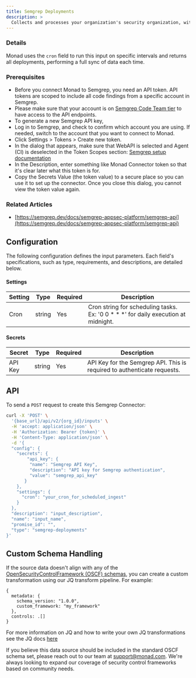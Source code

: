 ```yaml
---
title: Semgrep Deployments
description: >
  Collects and processes your organization's security organization, with multiple projects, policies, and integrations. 
---
```


### Details
Monad uses the `cron` field to run this input on specific intervals and returns all deployments, performing a full sync of data each time.
### Prerequisites
- Before you connect Monad to Semgrep, you need an API token. API tokens are scoped to include all code findings from a specific account in Semgrep.
- Please make sure that your account is on [Semgrep Code Team tier](https://semgrep.dev/docs/usage-and-billing#integrations-and-notifications) to have access to the API endpoints.
- To generate a new Semgrep API key,
- Log in to Semgrep, and check to confirm which account you are using. If needed, switch to the account that you want to connect to Monad.
- Click Settings > Tokens > Create new token.
- In the dialog that appears, make sure that WebAPI is selected and Agent (CI) is deselected in the Token Scopes section: [Semgrep setup documentation](https://semgrep.dev/api/v1/docs/#section/Authentication)
- In the Description, enter something like Monad Connector token so that it's clear later what this token is for.
- Copy the Secrets Value (the token value) to a secure place so you can use it to set up the connector. Once you close this dialog, you cannot view the token value again. 
### Related Articles
- [https://semgrep.dev/docs/semgrep-appsec-platform/semgrep-api](https://semgrep.dev/docs/semgrep-appsec-platform/semgrep-api)


## Configuration
The following configuration defines the input parameters. Each field's specifications, such as type, requirements, and descriptions, are detailed below.

#### Settings

| Setting | Type | Required | Description |
|---------|------|----------|-------------|
| Cron | string | Yes | Cron string for scheduling tasks. Ex: '0 0 * * *' for daily execution at midnight. |

#### Secrets

| Secret | Type | Required | Description |
|---------|------|----------|-------------|
| API Key | string | Yes | API Key for the Semgrep API. This is required to authenticate requests. |


## API

To send a `POST` request to create this Semgrep Connector:

```bash
curl -X 'POST' \
  '{base_url}/api/v2/{org_id}/inputs' \
  -H 'accept: application/json' \
  -H 'Authorization: Bearer {token}' \
  -H 'Content-Type: application/json' \
  -d '{
  "config": {
    "secrets": {
        "api_key": {
         "name": "Semgrep API Key",
         "description": "API key for Semgrep authentication",
         "value": "semgrep_api_key"
       }
    },
    "settings": {
      "cron": "your_cron_for_scheduled_ingest"
    }
  },
  "description": "input_description",
  "name": "input_name",
  "promise_id": "",
  "type": "semgrep-deployments"
}'
```

## Custom Schema Handling

If the source data doesn't align with any of the [OpenSecurityControlFramework (OSCF) schemas](https://github.com/ocsf), you can create a custom transformation using our JQ transform pipeline. For example:

```jq
{
  metadata: {
    schema_version: "1.0.0",
    custom_framework: "my_framework"
  },
  controls: .[]
}
```

For more information on JQ and how to write your own JQ transformations see the JQ docs [here](https://jqlang.github.io/jq/)

If you believe this data source should be included in the standard OSCF schema set, please reach out to our team at [support@monad.com](mailto:support@monad.com). We're always looking to expand our coverage of security control frameworks based on community needs.

